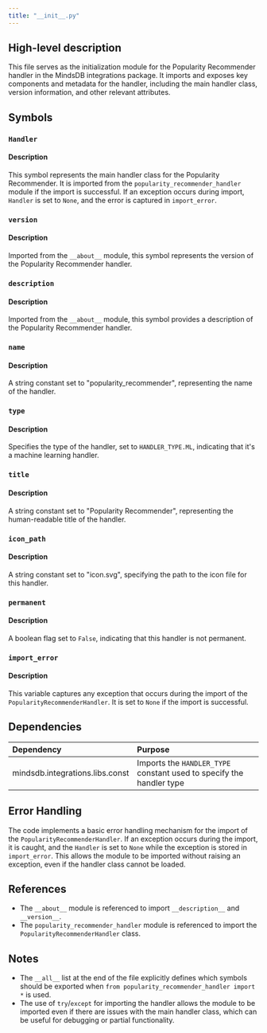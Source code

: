 ```yaml
---
title: "__init__.py"
---
```


## High-level description
This file serves as the initialization module for the Popularity Recommender handler in the MindsDB integrations package. It imports and exposes key components and metadata for the handler, including the main handler class, version information, and other relevant attributes.

## Symbols

### `Handler`
#### Description
This symbol represents the main handler class for the Popularity Recommender. It is imported from the `popularity_recommender_handler` module if the import is successful. If an exception occurs during import, `Handler` is set to `None`, and the error is captured in `import_error`.

### `version`
#### Description
Imported from the `__about__` module, this symbol represents the version of the Popularity Recommender handler.

### `description`
#### Description
Imported from the `__about__` module, this symbol provides a description of the Popularity Recommender handler.

### `name`
#### Description
A string constant set to "popularity_recommender", representing the name of the handler.

### `type`
#### Description
Specifies the type of the handler, set to `HANDLER_TYPE.ML`, indicating that it's a machine learning handler.

### `title`
#### Description
A string constant set to "Popularity Recommender", representing the human-readable title of the handler.

### `icon_path`
#### Description
A string constant set to "icon.svg", specifying the path to the icon file for this handler.

### `permanent`
#### Description
A boolean flag set to `False`, indicating that this handler is not permanent.

### `import_error`
#### Description
This variable captures any exception that occurs during the import of the `PopularityRecommenderHandler`. It is set to `None` if the import is successful.

## Dependencies
| Dependency | Purpose |
|:-----------|:--------|
| mindsdb.integrations.libs.const | Imports the `HANDLER_TYPE` constant used to specify the handler type |

## Error Handling
The code implements a basic error handling mechanism for the import of the `PopularityRecommenderHandler`. If an exception occurs during the import, it is caught, and the `Handler` is set to `None` while the exception is stored in `import_error`. This allows the module to be imported without raising an exception, even if the handler class cannot be loaded.

## References
- The `__about__` module is referenced to import `__description__` and `__version__`.
- The `popularity_recommender_handler` module is referenced to import the `PopularityRecommenderHandler` class.

## Notes
- The `__all__` list at the end of the file explicitly defines which symbols should be exported when `from popularity_recommender_handler import *` is used.
- The use of `try`/`except` for importing the handler allows the module to be imported even if there are issues with the main handler class, which can be useful for debugging or partial functionality.